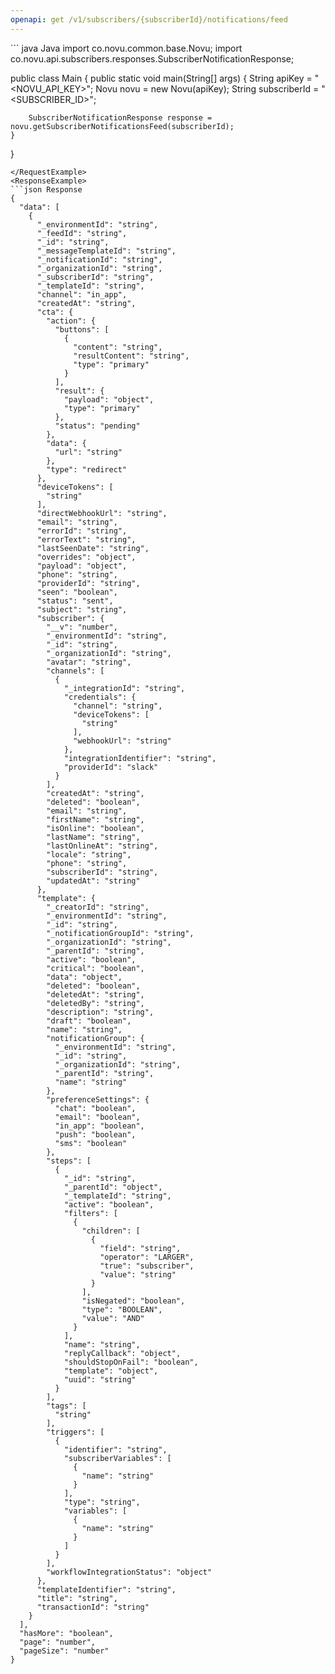 ```yaml
---
openapi: get /v1/subscribers/{subscriberId}/notifications/feed
---
```



<ApikeyWarning />

<RequestExample>
``` java Java
import co.novu.common.base.Novu;
import co.novu.api.subscribers.responses.SubscriberNotificationResponse;

public class Main {
public static void main(String[] args) {
String apiKey = "<NOVU_API_KEY>";
Novu novu = new Novu(apiKey);
String subscriberId = "<SUBSCRIBER_ID>";

        SubscriberNotificationResponse response = novu.getSubscriberNotificationsFeed(subscriberId);
    }

}

````
</RequestExample>
<ResponseExample>
```json Response
{
  "data": [
    {
      "_environmentId": "string",
      "_feedId": "string",
      "_id": "string",
      "_messageTemplateId": "string",
      "_notificationId": "string",
      "_organizationId": "string",
      "_subscriberId": "string",
      "_templateId": "string",
      "channel": "in_app",
      "createdAt": "string",
      "cta": {
        "action": {
          "buttons": [
            {
              "content": "string",
              "resultContent": "string",
              "type": "primary"
            }
          ],
          "result": {
            "payload": "object",
            "type": "primary"
          },
          "status": "pending"
        },
        "data": {
          "url": "string"
        },
        "type": "redirect"
      },
      "deviceTokens": [
        "string"
      ],
      "directWebhookUrl": "string",
      "email": "string",
      "errorId": "string",
      "errorText": "string",
      "lastSeenDate": "string",
      "overrides": "object",
      "payload": "object",
      "phone": "string",
      "providerId": "string",
      "seen": "boolean",
      "status": "sent",
      "subject": "string",
      "subscriber": {
        "__v": "number",
        "_environmentId": "string",
        "_id": "string",
        "_organizationId": "string",
        "avatar": "string",
        "channels": [
          {
            "_integrationId": "string",
            "credentials": {
              "channel": "string",
              "deviceTokens": [
                "string"
              ],
              "webhookUrl": "string"
            },
            "integrationIdentifier": "string",
            "providerId": "slack"
          }
        ],
        "createdAt": "string",
        "deleted": "boolean",
        "email": "string",
        "firstName": "string",
        "isOnline": "boolean",
        "lastName": "string",
        "lastOnlineAt": "string",
        "locale": "string",
        "phone": "string",
        "subscriberId": "string",
        "updatedAt": "string"
      },
      "template": {
        "_creatorId": "string",
        "_environmentId": "string",
        "_id": "string",
        "_notificationGroupId": "string",
        "_organizationId": "string",
        "_parentId": "string",
        "active": "boolean",
        "critical": "boolean",
        "data": "object",
        "deleted": "boolean",
        "deletedAt": "string",
        "deletedBy": "string",
        "description": "string",
        "draft": "boolean",
        "name": "string",
        "notificationGroup": {
          "_environmentId": "string",
          "_id": "string",
          "_organizationId": "string",
          "_parentId": "string",
          "name": "string"
        },
        "preferenceSettings": {
          "chat": "boolean",
          "email": "boolean",
          "in_app": "boolean",
          "push": "boolean",
          "sms": "boolean"
        },
        "steps": [
          {
            "_id": "string",
            "_parentId": "object",
            "_templateId": "string",
            "active": "boolean",
            "filters": [
              {
                "children": [
                  {
                    "field": "string",
                    "operator": "LARGER",
                    "true": "subscriber",
                    "value": "string"
                  }
                ],
                "isNegated": "boolean",
                "type": "BOOLEAN",
                "value": "AND"
              }
            ],
            "name": "string",
            "replyCallback": "object",
            "shouldStopOnFail": "boolean",
            "template": "object",
            "uuid": "string"
          }
        ],
        "tags": [
          "string"
        ],
        "triggers": [
          {
            "identifier": "string",
            "subscriberVariables": [
              {
                "name": "string"
              }
            ],
            "type": "string",
            "variables": [
              {
                "name": "string"
              }
            ]
          }
        ],
        "workflowIntegrationStatus": "object"
      },
      "templateIdentifier": "string",
      "title": "string",
      "transactionId": "string"
    }
  ],
  "hasMore": "boolean",
  "page": "number",
  "pageSize": "number"
}
````

</ResponseExample>
